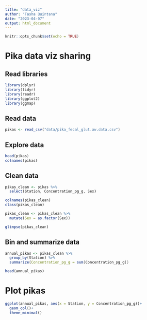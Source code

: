 ```yaml
---
title: "data_viz"
author: "Tasha Quintana"
date: "2023-04-07"
output: html_document
---
```


```r
knitr::opts_chunk$set(echo = TRUE)
```

# Pika data viz sharing

## Read libraries

```r

library(dplyr)
library(tidyr)
library(readr)
library(ggplot2)
library(ggmap)

```

## Read data

```r

pikas <- read_csv("data/pika_fecal_glut.aw.data.csv")

```

## Explore data

```r

head(pikas)
colnames(pikas)

```

## Clean data

```r

pikas_clean <- pikas %>% 
  select(Station, Concentration_pg_g, Sex)

colnames(pikas_clean)
class(pikas_clean)

pikas_clean <- pikas_clean %>% 
  mutate(Sex = as.factor(Sex))

glimpse(pikas_clean)

```

## Bin and summarize data

```r

annual_pikas <- pikas_clean %>% 
  group_by(Station) %>% 
  summarize(Concentration_pg_g = sum(Concentration_pg_g))

head(annual_pikas)

```

# Plot pikas

```r

ggplot(annual_pikas, aes(x = Station, y = Concentration_pg_g))+
  geom_col()+
  theme_minimal()

```

